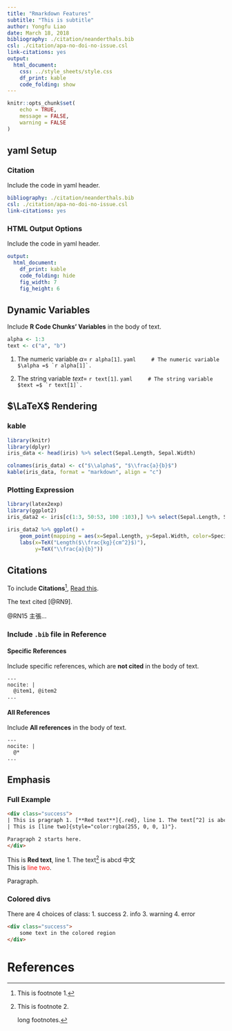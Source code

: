 ```yaml
---
title: "Rmarkdown Features"
subtitle: "This is subtitle"
author: Yongfu Liao
date: March 18, 2018
bibliography: ./citation/neanderthals.bib
csl: ./citation/apa-no-doi-no-issue.csl
link-citations: yes
output:
  html_document:
    css: ../style_sheets/style.css
    df_print: kable
    code_folding: show
---
```

<!--more-->

```r
knitr::opts_chunk$set(
	echo = TRUE,
	message = FALSE,
	warning = FALSE
)
```

## yaml Setup {.tabset}

### Citation

Include the code in yaml header.

```yaml
bibliography: ./citation/neanderthals.bib
csl: ./citation/apa-no-doi-no-issue.csl
link-citations: yes
```

### HTML Output Options

Include the code in yaml header.
```yaml
output:
  html_document:
    df_print: kable
    code_folding: hide
    fig_width: 7
    fig_height: 6
```


## Dynamic Variables

Include **R Code Chunks' Variables** in the body of text.

```r
alpha <- 1:3
text <- c("a", "b")
```


1. The numeric variable $\alpha =$ `r alpha[1]`.
    ```yaml
    # The numeric variable $\alpha =$ `r alpha[1]`.
    ```

2. The string variable $text =$ `r text[1]`.
    ```yaml
    # The string variable $text =$ `r text[1]`.
    ```

## $\LaTeX$ Rendering {.tabset}

### kable
```r
library(knitr)
library(dplyr)
iris_data <- head(iris) %>% select(Sepal.Length, Sepal.Width)

colnames(iris_data) <- c("$\\alpha$", "$\\frac{a}{b}$")
kable(iris_data, format = "markdown", align = "c")
```

### Plotting Expression
```r
library(latex2exp)
library(ggplot2)
iris_data2 <- iris[c(1:3, 50:53, 100 :103),] %>% select(Sepal.Length, Sepal.Width, Species)

iris_data2 %>% ggplot() +
    geom_point(mapping = aes(x=Sepal.Length, y=Sepal.Width, color=Species))+
    labs(x=TeX("Length($\\frac{kg}{cm^2}$)"),
         y=TeX("\\frac{a}{b}"))
```



## Citations 
To include **Citations**[^1], [Read this](https://rmarkdown.rstudio.com/authoring_bibliographies_and_citations.html){target="_blank"}.

The text cited [@RN9].

@RN15 主張...

### Include `.bib` file in Reference {.tabset}

#### Specific References
Include specific references, which are **not cited** in the body of text.
```pandoc
---
nocite: |
  @item1, @item2
...
```

#### All References
Include **All references** in the body of text.
```pandoc
---
nocite: |
  @*
...
```

## Emphasis {.tabset}

### Full Example
```html
<div class="success">
| This is pragraph 1. [**Red text**]{.red}, line 1. The text[^2] is abcd 中文
| This is [line two]{style="color:rgba(255, 0, 0, 1)"}. 

Paragraph 2 starts here.
</div>
```

<div class="success">
| This is [**Red text**]{.red}, line 1. The text[^2] is abcd 中文
| This is [line two]{style="color:rgba(255, 0, 0, 1)"}. 

Paragraph.
</div>

### Colored divs
There are 4 choices of class: 
1. success
2. info
3. warning
4. error
```html
<div class="success">
    some text in the colored region
</div>
```





[^1]: This is footnote 1.

[^2]: This is footnote 2.

    long footnotes.
 
<!-- syntax of pandoc: reference will be added here --> 
# References 